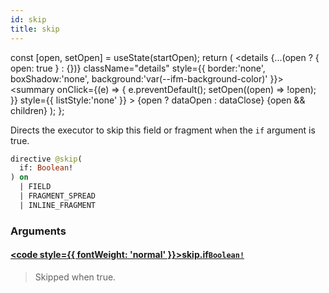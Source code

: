 ```yaml
---
id: skip
title: skip
---
```









  const [open, setOpen] = useState(startOpen);
  return (
    <details {...(open ? { open: true } : {})} className="details" style={{ border:'none', boxShadow:'none', background:'var(--ifm-background-color)' }}>
      <summary
        onClick={(e) => {
          e.preventDefault();
          setOpen((open) => !open);
        }}
        style={{ listStyle:'none' }}
      >
      {open ? dataOpen : dataClose}
      </summary>
      {open && children}
    </details>
  );
};








Directs the executor to skip this field or fragment when the `if` argument is true.


```graphql
directive @skip(
  if: Boolean!
) on 
  | FIELD
  | FRAGMENT_SPREAD
  | INLINE_FRAGMENT
```




### Arguments

#### [<code style={{ fontWeight: 'normal' }}>skip.<b>if</b></code>](#)<Bullet />[`Boolean!`](/gql-api/types/scalars/boolean) <Badge class="badge badge--secondary" text="non-null"/> <Badge class="badge badge--secondary" text="scalar"/> 
> 
> 
> Skipped when true.
> 



